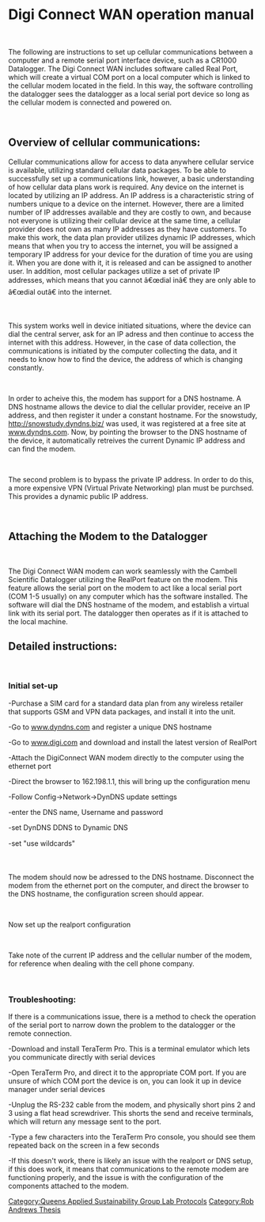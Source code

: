 {{QASpage}}
= Digi Connect WAN operation manual =
&nbsp;

The following are instructions to set up cellular communications between a computer and a remote serial port interface device, such as a CR1000 Datalogger. The Digi Connect WAN includes software called Real Port, which will create a virtual COM port on a local computer which is linked to the cellular modem located in the field. In this way, the software controlling the datalogger sees the datalogger as a local serial port device so long as the cellular modem is connected and powered on. 

&nbsp;

== Overview of cellular communications: ==
Cellular communications allow for access to data anywhere cellular service is available, utilizing standard cellular data packages. To be able to successfully set up a communications link, however, a basic understanding of how cellular data plans work is required. Any device on the internet is located by utilizing an IP address. An IP address is a characteristic string of numbers unique to a device on the internet. However, there are a limited number of IP addresses available and they are costly to own, and because not everyone is utilizing their cellular device at the same time, a cellular provider does not own as many IP addresses as they have customers. To make this work, the data plan provider utilizes dynamic IP addresses, which means that when you try to access the internet, you will be assigned a temporary IP address for your device for the duration of time you are using it. When you are done with it, it is released and can be assigned to another user. In addition, most cellular packages utilize a set of private IP addresses, which means that you cannot â€œdial inâ€ they are only able to â€œdial outâ€ into the internet.

&nbsp;

This system works well in device initiated situations, where the device can dial the central server, ask for an IP adress and then continue to access the internet with this address. However, in the case of data collection, the communications is initiated by the computer collecting the data, and it needs to know how to find the device, the address of which is changing constantly.

&nbsp;

In order to acheive this, the modem has support for a DNS hostname. A DNS hostname allows the device to dial the cellular provider, receive an IP address, and then register it under a constant hostname. For the snowstudy, [http://snowstudy.dyndns.biz/ http://snowstudy.dyndns.biz/] was used, it was registered at a free site at [http://www.dyndns.com/ www.dyndns.com]. Now, by pointing the browser to the DNS hostname of the device, it automatically retreives the current Dynamic IP address and can find the modem.

&nbsp;

The second problem is to bypass the private IP address. In order to do this, a more expensive VPN (Virtual Private Networking) plan must be purchsed. This provides a dynamic public IP address.

&nbsp;

== Attaching the Modem to the Datalogger ==
&nbsp;

The Digi Connect WAN modem can work seamlessly with the Cambell Scientific Datalogger utilizing the RealPort feature on the modem. This feature allows the serial port on the modem to act like a local serial port (COM 1-5 usually) on any computer which has the software installed. The software will dial the DNS hostname of the modem, and establish a virtual link with its serial port. The datalogger then operates as if it is attached to the local machine.

== Detailed instructions: ==
&nbsp;

=== Initial set-up ===
-Purchase a SIM card for a standard data plan from any wireless retailer that supports GSM and VPN data packages, and install it into the unit.

-Go to [http://www.dyndns.com/ www.dyndns.com] and register a unique DNS hostname

-Go to [http://www.digi.com/ www.digi.com] and download and install the latest version of RealPort

-Attach the DigiConnect WAN modem directly to the computer using the ethernet port

-Direct the browser to 162.198.1.1, this will bring up the configuration menu

-Follow Config->Network->DynDNS update settings

-enter the DNS name, Username and password

-set DynDNS DDNS to Dynamic DNS

-set "use wildcards"

&nbsp;

The modem should now be adressed to the DNS hostname. Disconnect the modem from the ethernet port on the computer, and direct the browser to the DNS hostname, the configuration screen should appear.

&nbsp;

Now set up the realport configuration

&nbsp;

Take note of the current IP address and the cellular number of the modem, for reference when dealing with the cell phone company.

&nbsp;

=== Troubleshooting: ===
If there is a communications issue, there is a method to check the operation of the serial port to narrow down the problem to the datalogger or the remote connection.

-Download and install TeraTerm Pro. This is a terminal emulator which lets you communicate directly with serial devices

-Open TeraTerm Pro, and direct it to the appropriate COM port. If you are unsure of which COM port the device is on, you can look it up in device manager under serial devices

-Unplug the RS-232 cable from the modem, and physically short pins 2 and 3 using a flat head screwdriver. This shorts the send and receive terminals, which will return any message sent to the port.

-Type a few characters into the TeraTerm Pro console, you should see them repeated back on the screen in a few seconds

-If this doesn't work, there is likely an issue with the realport or DNS setup, if this does work, it means that communications to the remote modem are functioning properly, and the issue is with the configuration of the components attached to the modem. 


[[Category:Queens Applied Sustainability Group Lab Protocols]]
[[Category:Rob Andrews Thesis]]